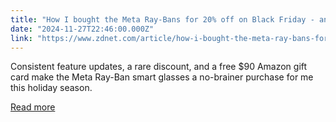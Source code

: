 ```yaml
---
title: "How I bought the Meta Ray-Bans for 20% off on Black Friday - and got an Amazon gift card too"
date: "2024-11-27T22:46:00.000Z"
link: "https://www.zdnet.com/article/how-i-bought-the-meta-ray-bans-for-20-off-on-black-friday-and-got-an-amazon-gift-card-too/"
---
```


Consistent feature updates, a rare discount, and a free $90 Amazon gift card make the Meta Ray-Ban smart glasses a no-brainer purchase for me this holiday season.

[Read more](https://www.zdnet.com/article/how-i-bought-the-meta-ray-bans-for-20-off-on-black-friday-and-got-an-amazon-gift-card-too/)
